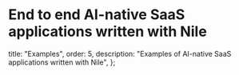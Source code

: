 # End to end AI-native SaaS applications written with Nile

  title: "Examples",
  order: 5,
  description: "Examples of AI-native SaaS applications written with Nile",
};

<Cards>
  <Card file="./examples/chat_with_pdf.mdx" root="getting-started" />
  <Card file="./examples/code_assistant.mdx" root="getting-started" />
</Cards>
